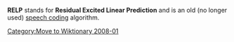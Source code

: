 [[Category:Move to Wiktionary 2008-01]]
{{unsourced}}
{{notability}}
'''RELP''' stands for '''Residual Excited Linear Prediction''' and is an old (no longer used) [[speech coding]] algorithm.

{{tech-stub}}